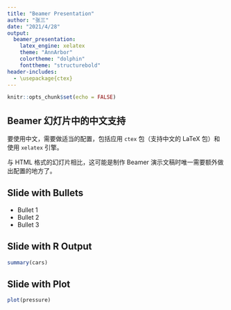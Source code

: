 ```yaml
---
title: "Beamer Presentation"
author: "张三"
date: "2021/4/28"
output: 
  beamer_presentation:
    latex_engine: xelatex
    theme: "AnnArbor"
    colortheme: "dolphin"
    fonttheme: "structurebold"
header-includes:
  - \usepackage{ctex}
---
```


```r
knitr::opts_chunk$set(echo = FALSE)
```

## Beamer 幻灯片中的中文支持

要使用中文，需要做适当的配置，包括应用 `ctex` 包（支持中文的 LaTeX 包）和使用 `xelatex` 引擎。

与 HTML 格式的幻灯片相比，这可能是制作 Beamer 演示文稿时唯一需要额外做出配置的地方了。

## Slide with Bullets

- Bullet 1
- Bullet 2
- Bullet 3

## Slide with R Output

```r
summary(cars)
```

## Slide with Plot

```r
plot(pressure)
```

